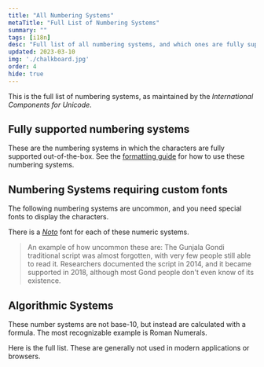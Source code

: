 ```yaml
---
title: "All Numbering Systems"
metaTitle: "Full List of Numbering Systems"
summary: ""
tags: [i18n]
desc: "Full list of all numbering systems, and which ones are fully supported by browsers."
updated: 2023-03-10
img: './chalkboard.jpg'
order: 4
hide: true
---
```




This is the full list of numbering systems, as maintained by the *International Components for Unicode*.

## Fully supported numbering systems

These are the numbering systems in which the characters are fully supported out-of-the-box.
See the [formatting guide](formatting) for how to use these numbering systems.

<NumeralSystems list={1}/>

## Numbering Systems requiring custom fonts

The following numbering systems are uncommon, and you need special fonts to display the characters.

There is a <a href="https://fonts.google.com/noto/fonts" target="_blank">*Noto*</a> font for each of these numeric systems.

> An example of how uncommon these are: The Gunjala Gondi traditional script was almost forgotten, with very few people still able to read it. Researchers documented the script in 2014, and it became supported in 2018, although most Gond people don't even know of its existence.

<NumeralSystems list={2}/>

## Algorithmic Systems

These number systems are not base-10, but instead are calculated with a formula. The most recognizable example is Roman Numerals.

Here is the full list. These are generally not used in modern applications or browsers.

<NumeralSystems list={3}/>
